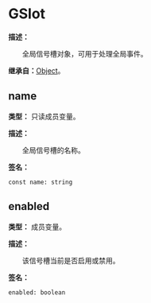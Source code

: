 
# GSlot

**描述：**

&emsp;&emsp;全局信号槽对象，可用于处理全局事件。

**继承自：**[Object](/docs/api/Class/Object)。

## name

**类型：** 只读成员变量。

**描述：**

&emsp;&emsp;全局信号槽的名称。

**签名：**
```tl
const name: string
```

## enabled

**类型：** 成员变量。

**描述：**

&emsp;&emsp;该信号槽当前是否启用或禁用。

**签名：**
```tl
enabled: boolean
```